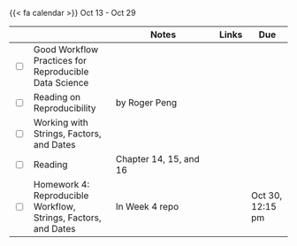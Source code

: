 {{< fa calendar >}} Oct 13 - Oct 29


<table class="table-striped text-left table-bordered" align = "center">

  <thead>
    <th style="width:  3%"></th>
    <th style="width:  30%"></th>
    <th style="width:  40%">Notes</th>
    <th style="width:  8%">Links</th>
    <th style="width:  15%">Due</th>
  </thead>


  <tr>
    <td><input type="checkbox" /></td>
    <td>Good Workflow Practices for Reproducible Data Science &nbsp; &nbsp; </td>
    <td></td>
    <td><a href="https://stats6-fa23.github.io/slides/week04/4a-reproducible-workflow.html" target ="_blank"> <i class="fas fa-laptop" aria-hidden="true"
            title="External Link to Slides" target = "_blank"></i></a>
      </td>
    <td></td>
  </tr>
  
  <tr>
    <td><input type="checkbox" /></td>
    <td> Reading on Reproducibility </td>
    <td>by Roger Peng</td>
    <td><a href="https://academic.oup.com/jrssig/article/12/3/30/7029086" target ="_blank"> <i class="fas fa-book" aria-hidden="true"
            title="External Link to the Book" target = "_blank"></i></a></td>
    <td></td>
  </tr>
  
  
  <tr>
    <td><input type="checkbox" /></td>
    <td> Working with Strings, Factors, and Dates &nbsp; &nbsp; </td>
    <td> </td>
    <td><a href="https://stats6-fa23.github.io/slides/week04/4b-strings-factors-dates.html" target ="_blank"> <i class="fas fa-laptop" aria-hidden="true"
            title="External Link to Slides" target = "_blank"></i></a> </td>
    <td></td>
  </tr>
  
  <tr>
    <td><input type="checkbox" /></td>
    <td> Reading </td>
    <td>Chapter 14, 15, and 16</td>
    <td><a href="https://r4ds.had.co.nz/" target ="_blank"> <i class="fas fa-book" aria-hidden="true"
            title="External Link to the Book" target = "_blank"></i></a></td>
    <td></td>
  </tr>
  
  <tr>
    <td><input type="checkbox" /></td>
    <td> Homework 4: Reproducible Workflow, Strings, Factors, and Dates&nbsp; &nbsp; </td>
    <td>In Week 4 repo</td>
    <td><a href="https://github.com/stats6-fa23" target ="_blank"> <i class="fa-brands fa-github" aria-hidden="true"
            title="External Link to GitHub" target = "_blank"></i></a></td>
    <td>Oct 30, 12:15 pm</td>
  </tr>
    
        
</table>